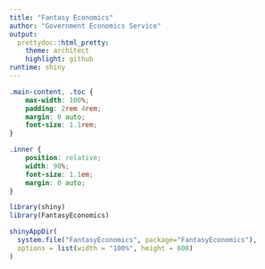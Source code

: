 ```yaml
---
title: "Fantasy Economics"
author: "Government Economics Service"
output:
  prettydoc::html_pretty:
    theme: architect
    highlight: github
runtime: shiny
---
```



```css
.main-content, .toc {
    max-width: 100%;
    padding: 2rem 4rem;
    margin: 0 auto;
    font-size: 1.1rem;
}

.inner {
    position: relative;
    width: 90%;
    font-size: 1.1em;
    margin: 0 auto;
}
```

```r
library(shiny)
library(FantasyEconomics)

shinyAppDir(
  system.file("FantasyEconomics", package="FantasyEconomics"),
  options = list(width = "100%", height = 600)
)
```



